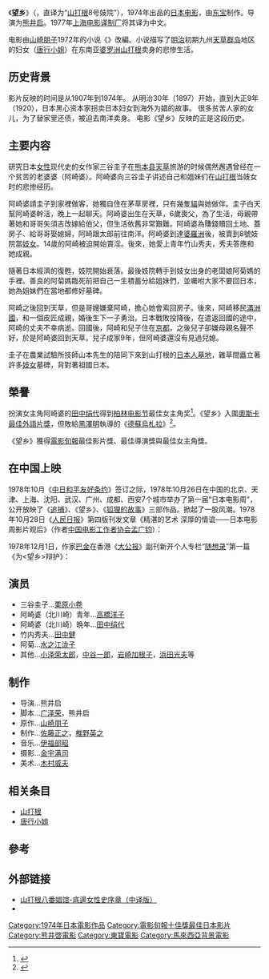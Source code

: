{{Infobox film
| name           = 望乡
| image          = 
| alt            = 
| caption        = 
| based_on       = {{lang|ja|サンダカン八番娼館-底辺女性史序章}}
| director       = [[熊井啟|熊井啟]]
| producer       = 佐藤正之<br />椎野英之
| writer         = 熊井啟<br />廣澤榮<br />[[山崎朋子|山崎朋子]]
| starring       = [[栗原小卷|栗原小卷]]<br />[[田中绢代|田中绢代]]<br />[[高橋洋子_(演員)|高橋洋子]]
| music          = [[伊福部昭|伊福部昭]]
| cinematography = [[金宇滿司|金宇滿司]]
| editing        = 中静達治
| studio         = [[东宝|东宝]]<br />俳優座電影放送
| distributor    = 東寶
| released       = {{Start date|1974|11|02}}
| runtime        = 121分
| country        = 日本
| language       = [[日語|日語]]
| budget         = 
| gross          = 
}}
《'''望乡'''》（{{lang-ja|サンダカン八番娼館 望郷}}，直译为“[[山打根|山打根]]8号妓院”），1974年出品的[[日本电影|日本电影]]，由[[东宝|东宝]]制作。导演为[[熊井启|熊井启]]。1977年[[上海电影译制厂|上海电影译制厂]]将其译为中文。

电影由[[山崎朋子|山崎朋子]]1972年的小说《{{lang|ja|サンダカン八番娼館-底辺女性史序章}}》改編。小说描写了[[明治|明治]]初期九州[[天草群岛|天草群岛]]地区的妇女（[[唐行小姐|唐行小姐]]）在东南亚[[婆罗洲|婆罗洲]][[山打根|山打根]]卖身的悲惨生活。

== 历史背景 ==
影片反映的时间是从1907年到1974年。
从明治30年（1897）开始，直到大正9年（1920），日本黑心资本家拐卖日本妇女到海外为娼的故事。
很多贫苦人家的女儿，为了替家里还债，被迫去南洋卖身。
电影《望乡》反映的正是这段历史。

== 主要内容 ==
研究日本[[女性|女性]]现代史的女作家三谷圭子在[[熊本县|熊本县]][[天草|天草]]旅游的时候偶然邂遇曾经在一个贫苦的老婆婆（阿崎婆）。阿崎婆向三谷圭子讲述自己和姐妹们在[[山打根|山打根]]当妓女时的悲惨经历。

阿崎婆請圭子到家裡做客，她獨自住在茅草房裡，只有幾隻[[貓|貓]]與她做伴。圭子白天幫阿崎婆幹活，晚上一起聊天。阿崎婆出生在天草，6歲喪父，為了生活，母親帶著她和哥哥矢須吉改嫁給伯父，但生活依舊非常艱難。阿崎婆為賺錢贖回土地、蓋房子、給哥哥娶媳婦，阿崎跟太郎前往南洋。阿崎婆到達[[婆羅洲|婆羅洲]]後，被賣到8號妓院當[[妓女|妓女]]。14歲的阿崎被迫開始賣淫。後來，她愛上青年竹山秀夫，秀夫答應和她成親。

隨著日本經濟的復甦，妓院開始衰落。最後妓院轉手到妓女出身的老闆娘阿菊媽的手裡。善良的阿菊媽臨死前把自己一生積蓄分給姐妹們，並囑咐大家不要回日本，她為姐妹們在當地都修好墓碑。

阿崎之後回到天草，但是哥嫂嫌棄阿崎，擔心她會索回房子。後來，阿崎移民[[滿洲國|滿洲國]]，和一個皮匠成親，婚後生下一子勇治。日本戰敗投降後，在遣返回國的途中，阿崎的丈夫不幸病逝。回國後，阿崎和兒子住在[[京都|京都]]，之後兒子卻嫌母親名聲不好，於是阿崎婆回到天草。兒子成家9年，但阿崎婆還沒有見過兒媳。

圭子在農業試驗所技師山本先生的陪同下來到山打根的[[日本人墓地|日本人墓地]]，雜草間矗立著許多[[妓女|妓女]]墓碑，背對著祖國日本。

==榮譽==
扮演女主角阿崎婆的[[田中绢代|田中绢代]]得到[[柏林电影节|柏林电影节]]最佳女主角奖<ref name="berlinale">{{cite web |url=http://www.berlinale.de/en/archiv/jahresarchive/1975/03_preistr_ger_1975/03_Preistraeger_1975.html |title=Berlinale 1975: Prize Winners |accessdate=2010-07-11 |work=berlinale.de |archive-date=2013-10-15 |archive-url=https://web.archive.org/web/20131015120952/http://www.berlinale.de/en/archiv/jahresarchive/1975/03_preistr_ger_1975/03_Preistraeger_1975.html |dead-url=no }}</ref>。《望乡》入圍[[奧斯卡最佳外語片獎|奧斯卡最佳外語片獎]]，但敗給[[黑澤明|黑澤明]]執導的《[[德蘇·烏札拉|德蘇烏札拉]]》<ref name="Oscars1976">{{Cite web |url=http://www.oscars.org/awards/academyawards/legacy/ceremony/48th-winners.html |title=The 48th Academy Awards (1976) Nominees and Winners |accessdate=2012-03-18 |work=oscars.org |archive-date=2014-10-01 |archive-url=https://web.archive.org/web/20141001072900/https://www.oscars.org/awards/academyawards/legacy/ceremony/48th-winners.html |dead-url=no }}</ref>。

《望乡》獲得[[電影旬報|電影旬報]]最佳影片獎、最佳導演獎與最佳女主角獎。
==在中国上映==
1978年10月《[[中日和平友好条约|中日和平友好条约]]》签订之际，1978年10月26日在中国的北京、天津、上海、沈阳、武汉、广州、成都、西安7个城市举办了第一届“日本电影周”，公开放映了《[[追捕_(电影)|追捕]]》、《望乡》、《[[狐狸的故事|狐狸的故事]]》三部作品。掀起了一股风潮。1978年10月28日《[[人民日报|人民日报]]》第四版刊发文章《精湛的艺术 深厚的情谊——日本电影周影片观后》（作者[[中国电影工作者协会|中国电影工作者协会]][[孟广钧|孟广钧]]）：
{{blockquote|与《追捕》相比，《望乡》这部影片更有深度，它描写的是从明治末期到三十年代初期被诱骗卖到南洋山打根当妓女的日本贫苦农女阿崎的苦难一生。观众看过影片后，不得不去思考：这些被压迫在最底层的日本妓女的悲惨命运是怎样造成的？如阿崎婆所说的那样，是什么“男人压迫女人”吗？不！绝对不是！阿崎和她的难姊难妹们——那些被称为“南洋姐”的妓女的悲剧不止于她们被损害被侮辱，还在于她们并不知道，她们是在用肉体维护着当时的军国主义，用肉体为军国主义的侵略扩张政策服务。到头来，却有家不能归，有国不能奔，只能客死异乡。而那些幸免于死，回到故乡的人，则被认为是民族的耻辱，遭到人们的歧视，甚至连自己的亲人也拒绝与之往来，成为被遗弃的人间孤魂！}}

1978年12月1日，作家[[巴金|巴金]]在香港《[[大公报|大公报]]》副刊新开个人专栏“[[随想录|随想录]]”第一篇《为<望乡>辩护》：
{{blockquote|最近在我国首都北京和上海等大城市上演日本影片《望乡》，引起了激烈的争论，有人公开反对，有人说“映了这样的影片，社会上流氓不是更多了？”有人甚至说这是一部“黄色电影”，非禁不可。总之，压力不小。不过支持这部影片放映的人也不少，报刊的评论也起了一定的作用，因此《望乡》在今天还能继续放映，当然不会是无条件的放映，是进行了手术以后的放映。我看放映总比禁止放映好}}

== 演员 ==
* 三谷圭子…[[栗原小卷|栗原小卷]] 
* 阿崎婆（北川崎）青年…[[高橋洋子_(演員)|高橋洋子]]
* 阿崎婆（北川崎）晩年…[[田中绢代|田中绢代]]
* 竹内秀夫…[[田中健|田中健]]
* 阿菊…[[水之江泷子|水之江泷子]]
* 其他…[[小泽荣太郎|小泽荣太郎]]，[[中谷一郎|中谷一郎]]，[[岩崎加根子|岩崎加根子]]，[[浜田光夫|浜田光夫]]等

== 制作 ==
* 导演…熊井启
* 脚本…[[广泽荣|广泽荣]]，熊井启
* 原作…[[山崎朋子|山崎朋子]]
* 制作…[[佐藤正之|佐藤正之]]，[[椎野英之|椎野英之]]
* 音乐…[[伊福部昭|伊福部昭]]
* 摄影…[[金宇满司|金宇满司]]
* 美术…[[木村威夫|木村威夫]]

== 相关条目 ==
* [[山打根|山打根]]
* [[唐行小姐|唐行小姐]]

==參考==
{{reflist}}

== 外部链接 ==
*[https://web.archive.org/web/20101205105537/http://www.tianyabook.com/waiguo2005/s/shanqipengzi/wx/index.html 山打根八番娼馆-底邊女性史序章（中译版）]
*{{IMDb title|0073654|Sandakan No. 8}}

{{電影旬報十佳獎最佳日本影片}}

{{DEFAULTSORT:Sandakan Hachiban Shōkan: Bōkyō}}
[[Category:1974年日本電影作品|Category:1974年日本電影作品]]
[[Category:電影旬報十佳獎最佳日本影片|Category:電影旬報十佳獎最佳日本影片]]
[[Category:熊井啓電影|Category:熊井啓電影]]
[[Category:東寶電影|Category:東寶電影]]
[[Category:馬來西亞背景電影|Category:馬來西亞背景電影]]